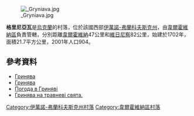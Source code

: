 [[Image:_Gryniava.jpg|right]]

{{coord|47|58|54|N|24|51|33|E|scale:30000|display=title}}

'''格里尼亞瓦'''是[[烏克蘭|烏克蘭]]的村落，位於該國西部[[伊萬諾-弗蘭科夫斯克州|伊萬諾-弗蘭科夫斯克州]]，由[[韋爾霍維納區|韋爾霍維納區]]負責管轄，分別距離[[韋爾霍維納|韋爾霍維納]]47公里和[[維日尼察|維日尼察]]82公里，始建於1702年，面積21.7平方公里，2001年人口904。

==參考資料==
* [http://ikc.if.ua/fotodoc/grunyva.html Гринява] {{Wayback|url=http://ikc.if.ua/fotodoc/grunyva.html |date=20170708131409 }}
* [http://io.ua/11190442 Гринява] {{Wayback|url=http://io.ua/11190442 |date=20150610194528 }}
* [http://rp5.ua/Погода_в_Гриняві Погода в Гриняві] {{Wayback|url=http://rp5.ua/%D0%9F%D0%BE%D0%B3%D0%BE%D0%B4%D0%B0_%D0%B2_%D0%93%D1%80%D0%B8%D0%BD%D1%8F%D0%B2%D1%96 |date=20180711141845 }}
* [http://www.youtube.com/watch?v=fxSWh-K0Yp0 Гринява на травневі свята.] {{Wayback|url=http://www.youtube.com/watch?v=fxSWh-K0Yp0 |date=20160925040623 }}

{{DEFAULTSORT:Гринява}}
[[Category:伊萬諾-弗蘭科夫斯克州村落|Category:伊萬諾-弗蘭科夫斯克州村落]]
[[Category:韋爾霍維納區村落|Category:韋爾霍維納區村落]]


{{IvanoFrankivsk-geo-stub}}